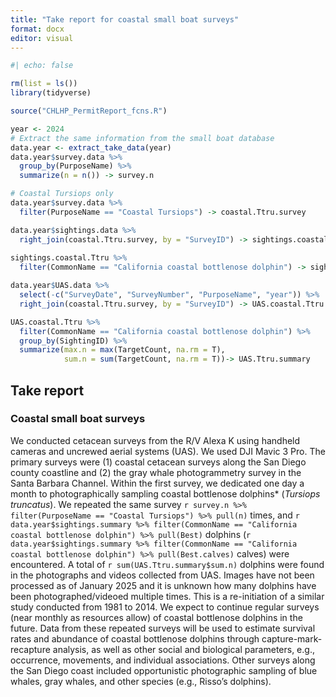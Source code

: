 ```yaml
---
title: "Take report for coastal small boat surveys"
format: docx
editor: visual
---
```


```r
#| echo: false

rm(list = ls())
library(tidyverse)

source("CHLHP_PermitReport_fcns.R")

year <- 2024
# Extract the same information from the small boat database
data.year <- extract_take_data(year)
data.year$survey.data %>%
  group_by(PurposeName) %>%
  summarize(n = n()) -> survey.n

# Coastal Tursiops only
data.year$survey.data %>%
  filter(PurposeName == "Coastal Tursiops") -> coastal.Ttru.survey

data.year$sightings.data %>%
  right_join(coastal.Ttru.survey, by = "SurveyID") -> sightings.coastal.Ttru
  
sightings.coastal.Ttru %>%
  filter(CommonName == "California coastal bottlenose dolphin") -> sightings.Ttru

data.year$UAS.data %>%
  select(-c("SurveyDate", "SurveyNumber", "PurposeName", "year")) %>%
  right_join(coastal.Ttru.survey, by = "SurveyID") -> UAS.coastal.Ttru

UAS.coastal.Ttru %>%
  filter(CommonName == "California coastal bottlenose dolphin") %>%
  group_by(SightingID) %>%
  summarize(max.n = max(TargetCount, na.rm = T),
            sum.n = sum(TargetCount, na.rm = T))-> UAS.Ttru.summary

```

## Take report

### Coastal small boat surveys

We conducted cetacean surveys from the R/V Alexa K using handheld cameras and uncrewed aerial systems (UAS). We used DJI Mavic 3 Pro. The primary surveys were (1) coastal cetacean surveys along the San Diego county coastline and (2) the gray whale photogrammetry survey in the Santa Barbara Channel. Within the first survey, we dedicated one day a month to photographically sampling coastal bottlenose dolphins\* (*Tursiops truncatus*). We repeated the same survey `r survey.n %>% filter(PurposeName == "Coastal Tursiops") %>% pull(n)` times, and `r data.year$sightings.summary %>% filter(CommonName == "California coastal bottlenose dolphin") %>% pull(Best)` dolphins (`r data.year$sightings.summary %>% filter(CommonName == "California coastal bottlenose dolphin") %>% pull(Best.calves)` calves) were encountered. A total of `r sum(UAS.Ttru.summary$sum.n)` dolphins were found in the photographs and videos collected from UAS. Images have not been processed as of January 2025 and it is unknown how many dolphins have been photographed/videoed multiple times. This is a re-initiation of a similar study conducted from 1981 to 2014. We expect to continue regular surveys (near monthly as resources allow) of coastal bottlenose dolphins in the future. Data from these repeated surveys will be used to estimate survival rates and abundance of coastal bottlenose dolphins through capture-mark-recapture analysis, as well as other social and biological parameters, e.g., occurrence, movements, and individual associations. Other surveys along the San Diego coast included opportunistic photographic sampling of blue whales, gray whales, and other species (e.g., Risso’s dolphins).
